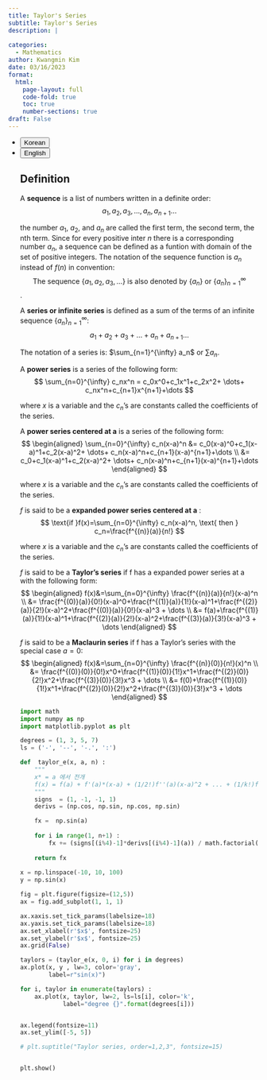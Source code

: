 ```yaml
---
title: Taylor's Series
subtitle: Taylor's Series
description: |
  
categories:
  - Mathematics
author: Kwangmin Kim
date: 03/16/2023
format: 
  html:
    page-layout: full
    code-fold: true
    toc: true
    number-sections: true
draft: False
---
```


<ul class="nav nav-pills" id="language-tab" role="tablist">
  <li class="nav-item" role="presentation">
    <button class="nav-link active" id="Korean-tab" data-bs-toggle="tab" data-bs-target="#Korean" type="button" role="tab" aria-controls="Korean" aria-selected="true">Korean</button>
  </li>
  <li class="nav-item" role="presentation">
    <button class="nav-link" id="English-tab" data-bs-toggle="tab" data-bs-target="#English" type="button" role="tab" aria-controls="knitr" aria-selected="false">English</button>
  </li>

<div class="tab-content" id="language-tabcontent">

<div class="tab-pane fade  show active" id="Korean" role="tabpanel" aria-labelledby="Korean-tab">

::: {#Korean .tab-pane .fade .show .active role="tabpanel" aria-labelledby="Korean-tab"}

## Definition

::: {#def-sequence}

A **sequence** is a list of numbers written in a definite order:
$$
a_1, a_2, a_3, \dots, a_n, a_{n+1} \dots  
$$

the number $a_1$, $a_2$, and $a_n$ are called the first term, the second term, the nth term.
Since for every positive inter $n$ there is a corresponding number $a_n$, a sequence can be defined as a funtion with domain of the set of positive integers.
The notation of the sequence function is $a_n$ instead of $f(n)$ in convention:
$$
\text{The sequence } \{a_1,a_2,a_3,\dots\} \text{ is also denoted by } \{a_n\} \text{ or } \{a_n\}_{n=1}^{\infty}
$$
.
:::

::: {#def-series}

A **series or infinite series** is defined as a sum of  the terms of an infinite sequence $\{a_n\}_{n=1}^{\infty}$:
$$
a_1+ a_2+ a_3+ \dots+ a_n+ a_{n+1} \dots  
$$

The notation of a series is: $\sum_{n=1}^{\infty} a_n$ or $\sum a_n$.
:::

::: {#def-power_series}

A **power series** is a series of the following form:
$$
\sum_{n=0}^{\infty} c_nx^n = c_0x^0+c_1x^1+c_2x^2+ \dots+ c_nx^n+c_{n+1}x^{n+1}+\dots  
$$

where $x$ is a variable and the $c_n$'s are constants called the coefficients of the series.
:::

::: {#def-power_series}

A **power series centered at a** is a series of the following form:
$$
\begin{aligned}
    \sum_{n=0}^{\infty} c_n(x-a)^n &= c_0(x-a)^0+c_1(x-a)^1+c_2(x-a)^2+ \dots+ c_n(x-a)^n+c_{n+1}(x-a)^{n+1}+\dots  \\
                                    &= c_0+c_1(x-a)^1+c_2(x-a)^2+ \dots+ c_n(x-a)^n+c_{n+1}(x-a)^{n+1}+\dots  
\end{aligned}
$$

where $x$ is a variable and the $c_n$'s are constants called the coefficients of the series.
:::

::: {#def-power_series_expansion}

 $f$ is said to be a **expanded power series centered at a** :
$$
\text{if }f(x)=\sum_{n=0}^{\infty} c_n(x-a)^n, \text{ then } c_n=\frac{f^{(n)}(a)}{n!}
$$

where $x$ is a variable and the $c_n$'s are constants called the coefficients of the series.
:::

::: {#def-taylor_series}

 $f$ is said to be a **Taylor's series** if f has a expanded power series at a with the following form:
$$
\begin{aligned}
    f(x)&=\sum_{n=0}^{\infty} \frac{f^{(n)}(a)}{n!}(x-a)^n \\
        &= \frac{f^{(0)}(a)}{0!}(x-a)^0+\frac{f^{(1)}(a)}{1!}(x-a)^1+\frac{f^{(2)}(a)}{2!}(x-a)^2+\frac{f^{(0)}(a)}{0!}(x-a)^3 + \dots \\
        &= f(a)+\frac{f^{(1)}(a)}{1!}(x-a)^1+\frac{f^{(2)}(a)}{2!}(x-a)^2+\frac{f^{(3)}(a)}{3!}(x-a)^3 + \dots 
\end{aligned}
$$
:::

::: {#def-maclaurin_series}

 $f$ is said to be a **Maclaurin series** if f has a Taylor's series with the special case $a=0$:
$$
\begin{aligned}
    f(x)&=\sum_{n=0}^{\infty} \frac{f^{(n)}(0)}{n!}(x)^n \\
        &= \frac{f^{(0)}(0)}{0!}x^0+\frac{f^{(1)}(0)}{1!}x^1+\frac{f^{(2)}(0)}{2!}x^2+\frac{f^{(3)}(0)}{3!}x^3 + \dots \\
        &= f(0)+\frac{f^{(1)}(0)}{1!}x^1+\frac{f^{(2)}(0)}{2!}x^2+\frac{f^{(3)}(0)}{3!}x^3 + \dots 
\end{aligned}
$$
:::

```python
import math
import numpy as np
import matplotlib.pyplot as plt

degrees = (1, 3, 5, 7)
ls = ('-', '--', '-.', ':')

def  taylor_e(x, a, n) :
    """
    x* = a 에서 전개
    f(x) = f(a) + f'(a)*(x-a) + (1/2!)f''(a)(x-a)^2 + ... + (1/k!)f^(k)(a)(x-a)^k + R_k
    """
    signs  = (1, -1, -1, 1)
    derivs = (np.cos, np.sin, np.cos, np.sin)

    fx =  np.sin(a) 
    
    for i in range(1, n+1) : 
        fx += (signs[(i%4)-1]*derivs[(i%4)-1](a)) / math.factorial(i)*(x-a)**i
    
    return fx
    
x = np.linspace(-10, 10, 100)
y = np.sin(x)

fig = plt.figure(figsize=(12,5))
ax = fig.add_subplot(1, 1, 1)

ax.xaxis.set_tick_params(labelsize=18)
ax.yaxis.set_tick_params(labelsize=18)
ax.set_xlabel(r'$x$', fontsize=25)
ax.set_ylabel(r'$x$', fontsize=25)
ax.grid(False)

taylors = (taylor_e(x, 0, i) for i in degrees)
ax.plot(x, y , lw=3, color='gray', 
        label=r"sin(x)")

for i, taylor in enumerate(taylors) :
    ax.plot(x, taylor, lw=2, ls=ls[i], color='k', 
            label="degree {}".format(degrees[i]))


ax.legend(fontsize=11)
ax.set_ylim([-5, 5])

# plt.suptitle("Taylor series, order=1,2,3", fontsize=15)


plt.show()
```


:::
</div>

<div class="tab-pane fade" id="English" role="tabpanel" aria-labelledby="English-tab">

::: {#English .tab-pane .fade role="tabpanel" aria-labelledby="English-tab"}

:::


</div>
